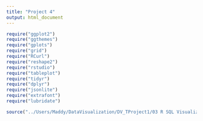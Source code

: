 ```yaml
---
title: "Project 4"
output: html_document
---
```

```r
require("ggplot2") 
require("ggthemes") 
require("gplots") 
require("grid") 
require("RCurl") 
require("reshape2") 
require("rstudio") 
require("tableplot") 
require("tidyr") 
require("dplyr") 
require("jsonlite") 
require("extrafont") 
require("lubridate")  
``` 



```r
source("../Users/Maddy/DataVisualization/DV_TProject1/03 R SQL Visualizations/sheet 1.png", echo = TRUE)
``` 
